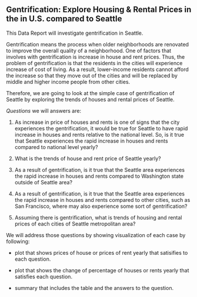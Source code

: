 


## Gentrification: Explore Housing & Rental Prices in the in U.S. compared to Seattle
                              
This Data Report will investigate gentrification in Seattle.

Gentrification means the process when older neighborhoods are renovated to improve the overall quality of a neighborhood. One of factors that involves with gentrification is increase in house and rent prices. Thus, the problem of gentrification is that the residents in the cities will experience increase of cost of living. As a result, lower-income residents cannot afford the increase so that they move out of the cities and will be replaced by middle and higher income people from other cities.

 
Therefore, we are going to look at the simple case of gentrification of Seattle by exploring the trends of houses and rental prices of Seattle.
                              
*Questions* we will answers are:

1) As increase in price of houses and rents is one of signs that the city experiences the gentrification, it would be true for Seattle to have rapid increase in houses and rents relative to the national level. So, is it true that Seattle experiences the rapid increase in houses and rents compared to national level yearly?

2) What is the trends of house and rent price of Seattle yearly?

3) As a result of gentrification, is it true that the Seattle area experiences the rapid increase in houses and rents compared to Washington state outside of Seattle area?

4) As a result of gentrification, is it true that the Seattle area experiences the rapid increase in houses and rents compared to other cities, such as San Francisco, where may also experience some sort of gentrification? 
 
5) Assuming there is gentrification, what is trends of housing and rental prices of each cities of Seattle metropolitan area?


We will address those questions by showing visualization of each case by following:

- plot that shows prices of house or prices of rent yearly that satisifies to each question.

- plot that shows the change of percentage of houses or rents yearly that satisfies each question.

- summary that includes the table and the answers to the question.


